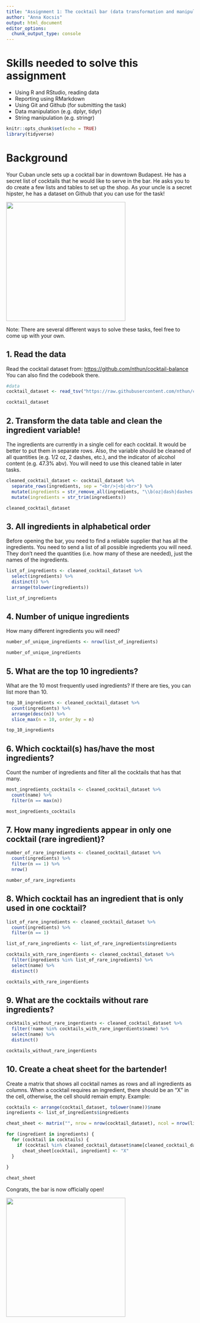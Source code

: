 ```yaml
---
title: "Assignment 1: The cocktail bar (data transformation and manipulation)"
author: "Anna Kocsis"
output: html_document
editor_options: 
  chunk_output_type: console
---
```


# Skills needed to solve this assignment

-   Using R and RStudio, reading data
-   Reporting using RMarkdown
-   Using Git and Github (for submitting the task)
-   Data manipulation (e.g. dplyr, tidyr)
-   String manipulation (e.g. stringr)

```r
knitr::opts_chunk$set(echo = TRUE)
library(tidyverse)
```

# Background

Your Cuban uncle sets up a cocktail bar in downtown Budapest. He has a secret list of cocktails that he would like to serve in the bar. He asks you to do create a few lists and tables to set up the shop. As your uncle is a secret hipster, he has a dataset on Github that you can use for the task!

![](https://media1.tenor.com/images/57a519cffd0ad4693be3b9c94b211540/tenor.gif?itemid=5195211){width="320"}

Note: There are several different ways to solve these tasks, feel free to come up with your own.

## 1. Read the data

Read the cocktail dataset from: <https://github.com/nthun/cocktail-balance> You can also find the codebook there.

```r
#data
cocktail_dataset <- read_tsv("https://raw.githubusercontent.com/nthun/cocktail-balance/refs/heads/master/cocktail_data.tsv")

cocktail_dataset
```

## 2. Transform the data table and clean the ingredient variable!

The ingredients are currently in a single cell for each cocktail. It would be better to put them in separate rows. Also, the variable should be cleaned of all quantities (e.g. 1/2 oz, 2 dashes, etc.), and the indicator of alcohol content (e.g. 47.3% abv). You will need to use this cleaned table in later tasks.

```r
cleaned_cocktail_dataset <- cocktail_dataset %>%
  separate_rows(ingredients, sep = "<br/>|<b|<br>") %>%
  mutate(ingredients = str_remove_all(ingredients, "\\b(oz|dash|dashes|drop|drops|bsp)\\b|\\d+\\s*[^a-zA-Z\\s]*\\s*|\\(.*?\\)|r>")) %>%
  mutate(ingredients = str_trim(ingredients))

cleaned_cocktail_dataset
```

## 3. All ingredients in alphabetical order

Before opening the bar, you need to find a reliable supplier that has all the ingredients. You need to send a list of all possible ingredients you will need. They don't need the quantities (i.e. how many of these are needed), just the names of the ingredients.

```r
list_of_ingredients <- cleaned_cocktail_dataset %>%
  select(ingredients) %>%
  distinct() %>%
  arrange(tolower(ingredients))

list_of_ingredients
```

## 4. Number of unique ingredients

How many different ingredients you will need?

```r
number_of_unique_ingredients <- nrow(list_of_ingredients)

number_of_unique_ingredients
```

## 5. What are the top 10 ingredients?

What are the 10 most frequently used ingredients? If there are ties, you can list more than 10.

```r
top_10_ingredients <- cleaned_cocktail_dataset %>%
  count(ingredients) %>%
  arrange(desc(n)) %>%
  slice_max(n = 10, order_by = n)

top_10_ingredients
```

## 6. Which cocktail(s) has/have the most ingredients?

Count the number of ingredients and filter all the cocktails that has that many.

```r
most_ingredients_cocktails <- cleaned_cocktail_dataset %>%
  count(name) %>%
  filter(n == max(n))

most_ingredients_cocktails
```

## 7. How many ingredients appear in only one cocktail (rare ingredient)?

```r
number_of_rare_ingredients <- cleaned_cocktail_dataset %>%
  count(ingredients) %>%
  filter(n == 1) %>%
  nrow()

number_of_rare_ingredients
```

## 8. Which cocktail has an ingredient that is only used in one cocktail?

```r
list_of_rare_ingredients <- cleaned_cocktail_dataset %>%
  count(ingredients) %>%
  filter(n == 1)

list_of_rare_ingredients <- list_of_rare_ingredients$ingredients

cocktails_with_rare_ingerdients <- cleaned_cocktail_dataset %>%
  filter(ingredients %in% list_of_rare_ingredients) %>%
  select(name) %>%
  distinct()

cocktails_with_rare_ingerdients
```

## 9. What are the cocktails without rare ingredients?

```r
cocktails_without_rare_ingerdients <- cleaned_cocktail_dataset %>%
  filter(!name %in% cocktails_with_rare_ingerdients$name) %>%
  select(name) %>%
  distinct()

cocktails_without_rare_ingerdients
```

## 10. Create a cheat sheet for the bartender!

Create a matrix that shows all cocktail names as rows and all ingredients as columns. When a cocktail requires an ingredient, there should be an "X" in the cell, otherwise, the cell should remain empty. Example:

```r
cocktails <- arrange(cocktail_dataset, tolower(name))$name
ingredients <- list_of_ingredients$ingredients

cheat_sheet <- matrix("", nrow = nrow(cocktail_dataset), ncol = nrow(list_of_ingredients), dimnames = list(cocktails, ingredients))

for (ingredient in ingredients) {
  for (cocktail in cocktails) {
    if (cocktail %in% cleaned_cocktail_dataset$name[cleaned_cocktail_dataset$ingredients == ingredient])
      cheat_sheet[cocktail, ingredient] <- "X"
  }
  
}

cheat_sheet
```


Congrats, the bar is now officially open!

![](https://i.pinimg.com/originals/4e/c1/0c/4ec10c9d32b2c7c28b4b638c7f809ec5.gif){width="320"}
